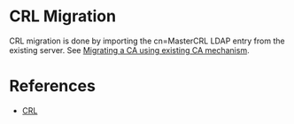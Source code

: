 = CRL Migration =

CRL migration is done by importing the cn=MasterCRL LDAP entry from the existing server. See [https://github.com/dogtagpki/pki/wiki/Migrating-CA-using-Existing-CA-Mechanism Migrating a CA using existing CA mechanism].

= References =

* [[CRL]]